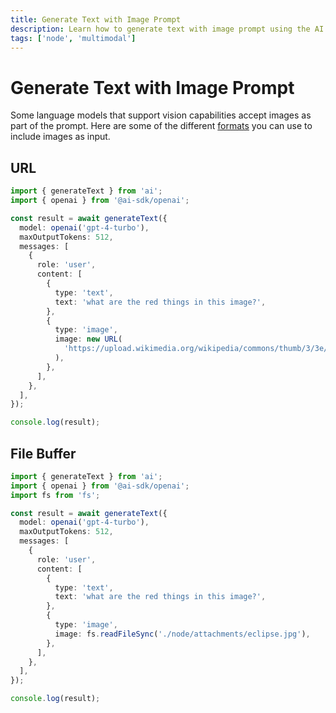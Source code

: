 ```yaml
---
title: Generate Text with Image Prompt
description: Learn how to generate text with image prompt using the AI SDK and Node
tags: ['node', 'multimodal']
---
```


# Generate Text with Image Prompt

Some language models that support vision capabilities accept images as part of the prompt. Here are some of the different [formats](/docs/reference/ai-sdk-core/generate-text#content-image) you can use to include images as input.

## URL

```ts file='index.ts'
import { generateText } from 'ai';
import { openai } from '@ai-sdk/openai';

const result = await generateText({
  model: openai('gpt-4-turbo'),
  maxOutputTokens: 512,
  messages: [
    {
      role: 'user',
      content: [
        {
          type: 'text',
          text: 'what are the red things in this image?',
        },
        {
          type: 'image',
          image: new URL(
            'https://upload.wikimedia.org/wikipedia/commons/thumb/3/3e/2024_Solar_Eclipse_Prominences.jpg/720px-2024_Solar_Eclipse_Prominences.jpg',
          ),
        },
      ],
    },
  ],
});

console.log(result);
```

## File Buffer

```ts file='index.ts'
import { generateText } from 'ai';
import { openai } from '@ai-sdk/openai';
import fs from 'fs';

const result = await generateText({
  model: openai('gpt-4-turbo'),
  maxOutputTokens: 512,
  messages: [
    {
      role: 'user',
      content: [
        {
          type: 'text',
          text: 'what are the red things in this image?',
        },
        {
          type: 'image',
          image: fs.readFileSync('./node/attachments/eclipse.jpg'),
        },
      ],
    },
  ],
});

console.log(result);
```
